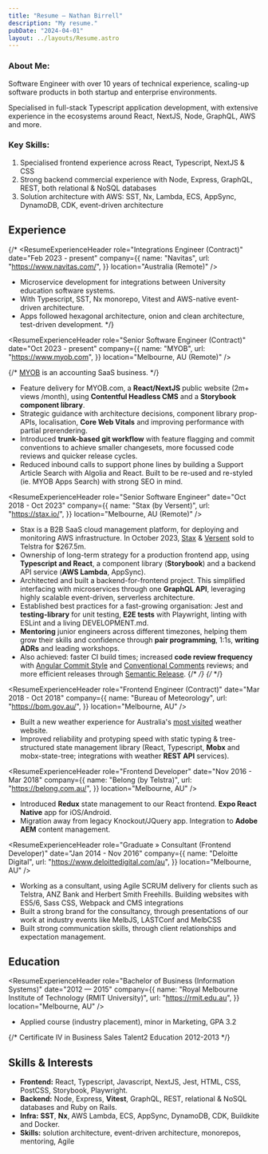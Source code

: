 ```yaml
---
title: "Resume — Nathan Birrell"
description: "My resume."
pubDate: "2024-04-01"
layout: ../layouts/Resume.astro
---
```



<div class="profile noprint">
<div>
  <h3 class="tx-overline">
  About Me:
  </h3>

<p>
  Software Engineer with over 10 years of technical experience, scaling-up
  software products in both startup and enterprise environments.
</p>

  <p>
  Specialised in full-stack Typescript application development, with extensive experience in the ecosystems around React, NextJS, Node, GraphQL, AWS and more.
  </p>
</div>
<div>
  <h3 class="tx-overline">
  Key Skills:
  </h3>

  <ol>
  <li>Specialised frontend experience across React, Typescript, NextJS & CSS</li>
  <li>Strong backend commercial experience with Node, Express, GraphQL, REST, both relational & NoSQL databases</li>
  <li>Solution architecture with AWS: SST, Nx, Lambda, ECS, AppSync, DynamoDB, CDK, event-driven architecture</li>
  </ol>
</div>
</div>

## Experience

{/* <ResumeExperienceHeader
role="Integrations Engineer (Contract)"
date="Feb 2023 - present"
company={{
    name: "Navitas",
    url: "https://www.navitas.com/",
  }}
location="Australia (Remote)"
/>

- Microservice development for integrations between University education software systems.
- With Typescript, SST, Nx monorepo, Vitest and AWS-native event-driven architecture.
- Apps followed hexagonal architecture, onion and clean architecture, test-driven development. */}

<ResumeExperienceHeader
  role="Senior Software Engineer (Contract)"
  date="Oct 2023 - present"
  company={{
    name: "MYOB",
    url: "https://www.myob.com",
  }}
  location="Melbourne, AU (Remote)"
/>

{/* [MYOB](https://www.myob.com) is an accounting SaaS business. */}

- Feature delivery for MYOB.com, a **React/NextJS** public website (2m+ views /month), using **Contentful Headless CMS** and a **Storybook component library**.
- Strategic guidance with architecture decisions, component library prop-APIs, localisation, **Core Web Vitals** and improving performance with partial prerendering.
- Introduced **trunk-based git workflow** with feature flagging and commit conventions to achieve smaller changesets, more focussed code reviews and quicker release cycles.
- Reduced inbound calls to support phone lines by building a Support Article Search with Algolia and React. Built to be re-used and re-styled (ie. MYOB Apps Search) with strong SEO in mind.

<ResumeExperienceHeader
  role="Senior Software Engineer"
  date="Oct 2018 - Oct 2023"
  company={{
    name: "Stax (by Versent)",
    url: "https://stax.io/",
  }}
  location="Melbourne, AU (Remote)"
/>

- Stax is a B2B SaaS cloud management platform, for deploying and monitoring AWS infrastructure. In October 2023, [Stax](https://stax.io) & [Versent](http://versent.com.au/) sold to Telstra for $267.5m.
- Ownership of long-term strategy for a production frontend app, using **Typescript and React**, a component library (**Storybook**) and a backend API service (**AWS Lambda**, AppSync).
- Architected and built a backend-for-frontend project. This simplified interfacing with microservices through one **GraphQL API**, leveraging highly scalable event-driven, serverless architecture.
- Established best practices for a fast-growing organisation: Jest and **testing-library** for unit testing, **E2E tests** with Playwright, linting with ESLint and a living DEVELOPMENT.md.
- **Mentoring** junior engineers across different timezones, helping them grow their skills and confidence through **pair programming**, 1:1s, **writing ADRs** and leading workshops.
- Also achieved: faster CI build times; increased **code review frequency** with [Angular Commit Style](https://github.com/angular/angular/blob/main/CONTRIBUTING.md#-commit-message-format) and [Conventional Comments](https://conventionalcomments.org/) reviews; and more efficient releases through [Semantic Release](https://github.com/semantic-release/semantic-release).
  {/* <!-- - Increased consistency across multiple frontend projects and across Engineering and Design teams, with a style system and component library implementation. --> */}
  {/* <!-- - Tech: Typescript, React, GraphQL, Apollo, Jest, Playwright, NodeJS, AWS Lambda, AppSync, DynamoDB Serverless, SQS, SAM, CDK and more. --> */}

<ResumeExperienceHeader
  role="Frontend Engineer (Contract)"
  date="Mar 2018 - Oct 2018"
  company={{
    name: "Bureau of Meteorology",
    url: "https://bom.gov.au/",
  }}
  location="Melbourne, AU"
/>

- Built a new weather experience for Australia's [most visited](https://www.similarweb.com/top-websites/australia/) weather website.
- Improved reliability and protyping speed with static typing & tree-structured state management library (React, Typescript, **Mobx** and mobx-state-tree; integrations with weather **REST API** services).

<ResumeExperienceHeader
  role="Frontend Developer"
  date="Nov 2016 - Mar 2018"
  company={{
    name: "Belong (by Telstra)",
    url: "https://belong.com.au/",
  }}
  location="Melbourne, AU"
/>

- Introduced **Redux** state management to our React frontend. **Expo React Native** app for iOS/Android.
- Migration away from legacy Knockout/JQuery app. Integration to **Adobe AEM** content management.

<ResumeExperienceHeader
  role="Graduate » Consultant (Frontend Developer)"
  date="Jan 2014 - Nov 2016"
  company={{
    name: "Deloitte Digital",
    url: "https://www.deloittedigital.com/au",
  }}
  location="Melbourne, AU"
/>

- Working as a consultant, using Agile SCRUM delivery for clients such as Telstra, ANZ Bank and Herbert Smith Freehills. Building websites with ES5/6, Sass CSS, Webpack and CMS integrations
- Built a strong brand for the consultancy, through presentations of our work at industry events like MelbJS, LASTConf and MelbCSS
- Built strong communication skills, through client relationships and expectation management.

## Education

<ResumeExperienceHeader
  role="Bachelor of Business (Information Systems)"
  date="2012 — 2015"
  company={{
    name: "Royal Melbourne Institute of Technology (RMIT University)",
    url: "https://rmit.edu.au",
  }}
  location="Melbourne, AU"
/>
<ul class="noprint">
  <li>Applied course (industry placement), minor in Marketing, GPA 3.2</li>
</ul>

{/* Certificate IV in Business Sales Talent2 Education 2012-2013 */}

## Skills & Interests

- **Frontend:** React, Typescript, Javascript, NextJS, Jest, HTML, CSS, PostCSS, Storybook, Playwright.
- **Backend:** Node, Express, **Vitest**, GraphQL, REST, relational & NoSQL databases and Ruby on Rails.
- **Infra:** **SST**, **Nx**, AWS Lambda, ECS, AppSync, DynamoDB, CDK, Buildkite and Docker.
- **Skills:** solution architecture, event-driven architecture, monorepos, mentoring, Agile
